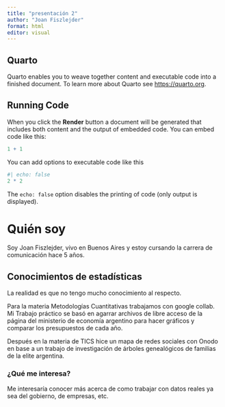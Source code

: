 ```yaml
---
title: "presentación 2"
author: "Joan Fiszlejder"
format: html
editor: visual
---
```


## Quarto

Quarto enables you to weave together content and executable code into a finished document. To learn more about Quarto see <https://quarto.org>.

## Running Code

When you click the **Render** button a document will be generated that includes both content and the output of embedded code. You can embed code like this:

```r
1 + 1
```

You can add options to executable code like this

```r
#| echo: false
2 * 2
```

The `echo: false` option disables the printing of code (only output is displayed).

# Quién soy

Soy Joan Fiszlejder, vivo en Buenos Aires y estoy cursando la carrera de comunicación hace 5 años.

## Conocimientos de estadísticas

La realidad es que no tengo mucho conocimiento al respecto.

Para la materia Metodologías Cuantitativas trabajamos con google collab. Mi Trabajo práctico se basó en agarrar archivos de libre acceso de la página del ministerio de economía argentino para hacer gráficos y comparar los presupuestos de cada año.

Después en la materia de TICS hice un mapa de redes sociales con Onodo en base a un trabajo de investigación de árboles genealógicos de familias de la elite argentina.

### ¿Qué me interesa?

Me interesaría conocer más acerca de como trabajar con datos reales ya sea del gobierno, de empresas, etc.
